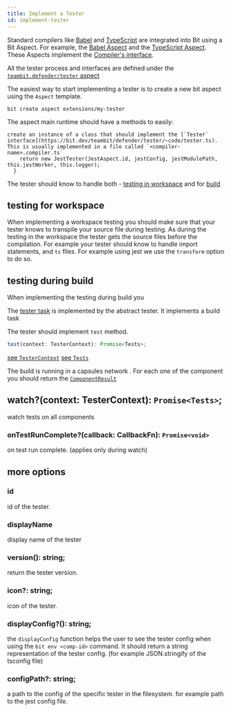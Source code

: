 ```yaml
---
title: Implement a Tester
id: implement-tester
---
```


Standard compilers like [Babel](https://babeljs.io/) and [TypeScript](https://www.typescriptlang.org/) are integrated into Bit using a Bit Aspect. For example, the [Babel Aspect](https://bit.dev/teambit/compilation/babel) and the [TypeScript Aspect](https://bit.dev/teambit/typescript/typescript).
These Aspects implement the [Compiler's interface](https://bit.dev/teambit/compilation/compiler/~code/types.ts).

All the tester process and interfaces are defined under the [`teambit.defender/tester` aspect](https://bit.dev/teambit/defender/tester)

The easiest way to start implementing a tester is to create a new bit aspect using the `Aspect` template.

<!--TODO add links to real tester like jest -->

```
bit create aspect extensions/my-tester
```

The aspect main runtime should have a methods to easily:

```### createTester(jestConfig: any, jestModulePath = require.resolve('jest')) {
create an instance of a class that should implement the [`Tester` interface](https://bit.dev/teambit/defender/tester/~code/tester.ts). This is usually implemented in a file called `<compiler-name>.compiler.ts`
    return new JestTester(JestAspect.id, jestConfig, jestModulePath, this.jestWorker, this.logger);
  }
```

The tester should know to handle both - [testing in workspace](./workspace-testing) and for [build](./testing-during-build)

## testing for workspace

When implementing a workspace testing you should make sure that your tester knows to transpile your source file during testing.
As during the testing in the workspace the tester gets the source files before the compilation.
For example your tester should know to handle import statements, and `ts` files.
For example using jest we use the `transform` option to do so.

## testing during build

When implementing the testing during build you

The [tester task](https://bit.dev/teambit/defender/tester/~code/tester.task.ts) is implemented by the abstract tester.
It implements a build task <!--TODO add link -->

The tester should implement `test` method.

```js
test(context: TesterContext): Promise<Tests>;
```

[see `TesterContext`](https://bit.dev/teambit/defender/tester/~code/tester.ts)<!-- TODO: maybe change link to point to the builder docs here-->
[see `Tests`](https://bit.dev/teambit/defender/tester/~code/tester.ts)<!-- TODO: maybe change link to point to the builder docs here-->

The build is running in a capsules network <!--TODO add link -->.
For each one of the component you should return the [`ComponentResult`](https://bit.dev/teambit/defender/tester/~code/tester.ts)

## watch?(context: TesterContext): `Promise<Tests>`;

watch tests on all components

### onTestRunComplete?(callback: CallbackFn): `Promise<void>`

on test run complete. (applies only during watch)

## more options <!--TODO better naming -->

### id

id of the tester.

### displayName

display name of the tester

### version(): string;

return the tester version.

### icon?: string;

icon of the tester.

### displayConfig?(): string;

the `displayConfig` function helps the user to see the tester config when using the `bit env <comp-id>` command.
It should return a string representation of the tester config. (for example JSON.stringify of the tsconfig file)

### configPath?: string;

a path to the config of the specific tester in the filesystem.
for example path to the jest config file.
